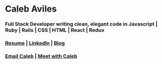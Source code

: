 # Caleb Aviles
### Full Stack Developer writing clean, elegant code in Javascript | Ruby | Rails | CSS | HTML | React | Redux
### [Resume](https://docs.google.com/document/d/1Jd7VEVAfa-pF8sHIUlHIL9xVrnH0NTNCPRZk7fBV91M/edit?usp=sharing) | [LinkedIn](https://www.linkedin.com/in/caleb-r/) | [Blog](https://medium.com/@earthctzn1)
### [Email Caleb](mailto:earthctzn1@gmail.com) | [Meet with Caleb](https://calendly.com/caleb-a)